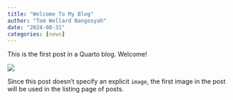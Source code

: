 ```yaml
---
title: "Welcome To My Blog"
author: "Tom Wellard Nangosyah"
date: "2024-08-31"
categories: [news]
---
```


This is the first post in a Quarto blog. Welcome!

![](thumbnail.jpg)

Since this post doesn't specify an explicit `image`, the first image in the post will be used in the listing page of posts.
